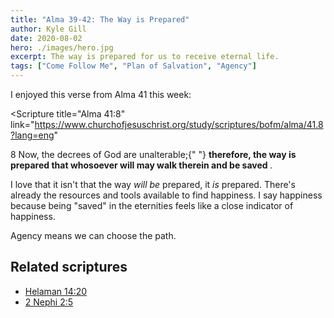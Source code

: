 ```yaml
---
title: "Alma 39-42: The Way is Prepared"
author: Kyle Gill
date: 2020-08-02
hero: ./images/hero.jpg
excerpt: The way is prepared for us to receive eternal life.
tags: ["Come Follow Me", "Plan of Salvation", "Agency"]
---
```


I enjoyed this verse from Alma 41 this week:

<Scripture
  title="Alma 41:8"
  link="https://www.churchofjesuschrist.org/study/scriptures/bofm/alma/41.8?lang=eng"
>
  8 Now, the decrees of God are unalterable;{" "}
  <b>
    therefore, the way is prepared that whosoever will may walk therein and be
    saved
  </b>
  .
</Scripture>

I love that it isn't that the way _will be_ prepared, it _is_ prepared. There's already the resources and tools available to find happiness. I say happiness because being "saved" in the eternities feels like a close indicator of happiness.

Agency means we can choose the path.

## Related scriptures

- [Helaman 14:20](https://www.churchofjesuschrist.org/study/scriptures/bofm/hel/14.30?lang=eng)
- [2 Nephi 2:5](https://www.churchofjesuschrist.org/study/scriptures/bofm/2-ne/2.5?lang=eng)
